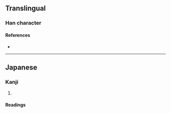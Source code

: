 {{character info}}
==Translingual==

===Han character===
{{Han char|rn=85|rad=水|as=15|sn=18|four=|canj=EWGG|ids=⿰氵墨}}

====References====
* {{Han ref|kx=0657.361|hdz=31769.051|uh=6FF9|ud=28665}}

----

==Japanese==

===Kanji===
{{ja-kanji|grade=|rs=水15}}

# {{only used in|ja|濹東|tr=Bokutō}}

====Readings====
{{ja-readings
|on=ぼく
|kun=
}}